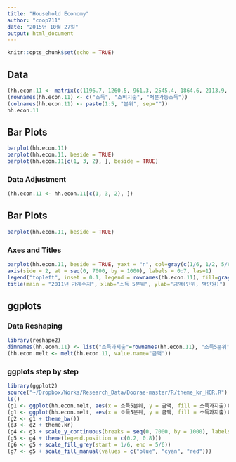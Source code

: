 ```yaml
---
title: "Household Economy"
author: "coop711"
date: "2015년 10월 27일"
output: html_document
---
```


```r
knitr::opts_chunk$set(echo = TRUE)
```

## Data

```r
(hh.econ.11 <- matrix(c(1196.7, 1260.5, 961.3, 2545.4, 1864.6, 2113.9, 3512.5, 2325.1, 2914.9, 4621.3, 2791.7, 3762.9, 7537.0, 3654.6, 6144.2), 3))
(rownames(hh.econ.11) <- c("소득", "소비지출", "처분가능소득"))
(colnames(hh.econ.11) <- paste(1:5, "분위", sep=""))
hh.econ.11
```

## Bar Plots

```r
barplot(hh.econ.11)
barplot(hh.econ.11, beside = TRUE)
barplot(hh.econ.11[c(1, 3, 2), ], beside = TRUE)
```

### Data Adjustment

```r
(hh.econ.11 <- hh.econ.11[c(1, 3, 2), ])
```

## Bar Plots

```r
barplot(hh.econ.11, beside = TRUE)
```

### Axes and Titles

```r
barplot(hh.econ.11, beside = TRUE, yaxt = "n", col=gray(c(1/6, 1/2, 5/6)))
axis(side = 2, at = seq(0, 7000, by = 1000), labels = 0:7, las=1)
legend("topleft", inset = 0.1, legend = rownames(hh.econ.11), fill=gray(c(1/6, 1/2, 5/6)))
title(main = "2011년 가계수지", xlab="소득 5분위", ylab="금액(단위, 백만원)")
```

## ggplots

### Data Reshaping

```r
library(reshape2)
dimnames(hh.econ.11) <- list("소득과지출"=rownames(hh.econ.11), "소득5분위"=colnames(hh.econ.11))
(hh.econ.melt <- melt(hh.econ.11, value.name="금액"))
```

### ggplots step by step

```r
library(ggplot2)
source("~/Dropbox/Works/Research_Data/Doorae-master/R/theme_kr_HCR.R")
ls()
(g1 <- ggplot(hh.econ.melt, aes(x = 소득5분위, y = 금액, fill = 소득과지출)) + geom_bar(stat="identity"))
(g1 <- ggplot(hh.econ.melt, aes(x = 소득5분위, y = 금액, fill = 소득과지출)) + geom_bar(stat="identity", position = "dodge"))
(g2 <- g1 + theme_bw())
(g3 <- g2 + theme.kr)
(g4 <- g3 + scale_y_continuous(breaks = seq(0, 7000, by = 1000), labels = 0:7) + ylab("금액(단위:백만원)") + ggtitle("2011 가계수지"))
(g5 <- g4 + theme(legend.position = c(0.2, 0.8)))
(g6 <- g5 + scale_fill_grey(start = 1/6, end = 5/6))
(g7 <- g5 + scale_fill_manual(values = c("blue", "cyan", "red")))
```